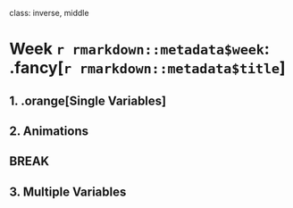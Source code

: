 
class: inverse, middle

# Week `r rmarkdown::metadata$week`: .fancy[`r rmarkdown::metadata$title`]

## 1. .orange[Single Variables]
## 2. Animations

## BREAK

## 3. Multiple Variables
